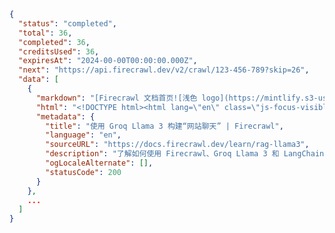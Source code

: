 ```json 已完成
{
  "status": "completed",
  "total": 36,
  "completed": 36,
  "creditsUsed": 36,
  "expiresAt": "2024-00-00T00:00:00.000Z",
  "next": "https://api.firecrawl.dev/v2/crawl/123-456-789?skip=26",
  "data": [
    {
      "markdown": "[Firecrawl 文档首页![浅色 logo](https://mintlify.s3-us-west-1.amazonaws.com/firecrawl/logo/light.svg)!...",
      "html": "<!DOCTYPE html><html lang=\"en\" class=\"js-focus-visible lg:[--scroll-mt:9.5rem]\" data-js-focus-visible=\"\">...",
      "metadata": {
        "title": "使用 Groq Llama 3 构建“网站聊天” | Firecrawl",
        "language": "en",
        "sourceURL": "https://docs.firecrawl.dev/learn/rag-llama3",
        "description": "了解如何使用 Firecrawl、Groq Llama 3 和 LangChain 构建一个“网站聊天”机器人。",
        "ogLocaleAlternate": [],
        "statusCode": 200
      }
    },
    ...
  ]
}
```
